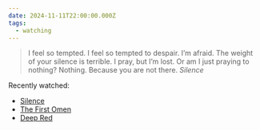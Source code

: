 ```yaml
---
date: 2024-11-11T22:00:00.000Z
tags:
  - watching
---
```

> I feel so tempted. I feel so tempted to despair. I’m afraid. The weight of your silence is terrible. I pray, but I’m lost. Or am I just praying to nothing? Nothing. Because you are not there.
> <cite><i>Silence</i></cite>

Recently watched:

* [Silence](https://letterboxd.com/film/silence/)
* [The First Omen](https://letterboxd.com/film/the-first-omen/)
* [Deep Red](https://letterboxd.com/film/deep-red/)